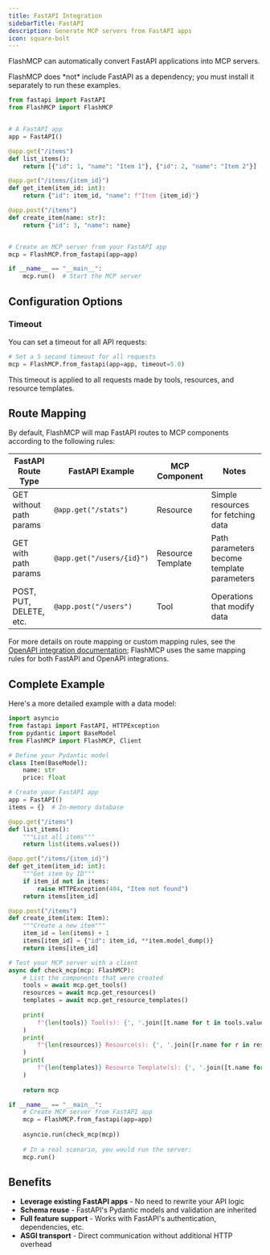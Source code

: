 ```yaml
---
title: FastAPI Integration
sidebarTitle: FastAPI
description: Generate MCP servers from FastAPI apps
icon: square-bolt
---
```


<VersionBadge version="2.0.0" />


FlashMCP can automatically convert FastAPI applications into MCP servers.

<Tip>
FlashMCP does *not* include FastAPI as a dependency; you must install it separately to run these examples.
</Tip>


```python {2, 22, 25}
from fastapi import FastAPI
from FlashMCP import FlashMCP


# A FastAPI app
app = FastAPI()

@app.get("/items")
def list_items():
    return [{"id": 1, "name": "Item 1"}, {"id": 2, "name": "Item 2"}]

@app.get("/items/{item_id}")
def get_item(item_id: int):
    return {"id": item_id, "name": f"Item {item_id}"}

@app.post("/items")
def create_item(name: str):
    return {"id": 3, "name": name}


# Create an MCP server from your FastAPI app
mcp = FlashMCP.from_fastapi(app=app)

if __name__ == "__main__":
    mcp.run()  # Start the MCP server
```

## Configuration Options

### Timeout

You can set a timeout for all API requests:

```python
# Set a 5 second timeout for all requests
mcp = FlashMCP.from_fastapi(app=app, timeout=5.0)
```

This timeout is applied to all requests made by tools, resources, and resource templates.

## Route Mapping

By default, FlashMCP will map FastAPI routes to MCP components according to the following rules:

| FastAPI Route Type | FastAPI Example | MCP Component | Notes |
|--------------------|--------------|---------|-------|
| GET without path params | `@app.get("/stats")` | Resource | Simple resources for fetching data |
| GET with path params | `@app.get("/users/{id}")` | Resource Template | Path parameters become template parameters |
| POST, PUT, DELETE, etc. | `@app.post("/users")` | Tool | Operations that modify data |

For more details on route mapping or custom mapping rules, see the [OpenAPI integration documentation](/patterns/openapi#route-mapping); FlashMCP uses the same mapping rules for both FastAPI and OpenAPI integrations.

## Complete Example

Here's a more detailed example with a data model:

```python [expandable]
import asyncio
from fastapi import FastAPI, HTTPException
from pydantic import BaseModel
from FlashMCP import FlashMCP, Client

# Define your Pydantic model
class Item(BaseModel):
    name: str
    price: float

# Create your FastAPI app
app = FastAPI()
items = {}  # In-memory database

@app.get("/items")
def list_items():
    """List all items"""
    return list(items.values())

@app.get("/items/{item_id}")
def get_item(item_id: int):
    """Get item by ID"""
    if item_id not in items:
        raise HTTPException(404, "Item not found")
    return items[item_id]

@app.post("/items")
def create_item(item: Item):
    """Create a new item"""
    item_id = len(items) + 1
    items[item_id] = {"id": item_id, **item.model_dump()}
    return items[item_id]

# Test your MCP server with a client
async def check_mcp(mcp: FlashMCP):
    # List the components that were created
    tools = await mcp.get_tools()
    resources = await mcp.get_resources()
    templates = await mcp.get_resource_templates()
    
    print(
        f"{len(tools)} Tool(s): {', '.join([t.name for t in tools.values()])}"
    )
    print(
        f"{len(resources)} Resource(s): {', '.join([r.name for r in resources.values()])}"
    )
    print(
        f"{len(templates)} Resource Template(s): {', '.join([t.name for t in templates.values()])}"
    )
    
    return mcp

if __name__ == "__main__":
    # Create MCP server from FastAPI app
    mcp = FlashMCP.from_fastapi(app=app)
    
    asyncio.run(check_mcp(mcp))
    
    # In a real scenario, you would run the server:
    mcp.run()
```

## Benefits

- **Leverage existing FastAPI apps** - No need to rewrite your API logic
- **Schema reuse** - FastAPI's Pydantic models and validation are inherited
- **Full feature support** - Works with FastAPI's authentication, dependencies, etc.
- **ASGI transport** - Direct communication without additional HTTP overhead
